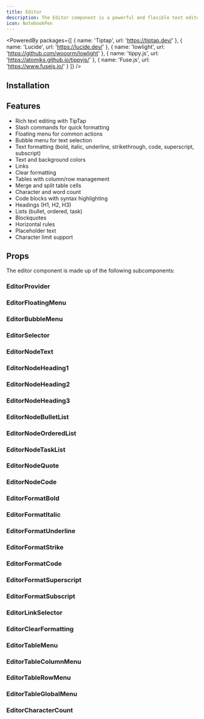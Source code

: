 ```yaml
---
title: Editor
description: The Editor component is a powerful and flexible text editor that allows you to create and edit rich text content.
icon: NotebookPen
---
```


<PoweredBy packages={[
  { name: 'Tiptap', url: 'https://tiptap.dev/' },
  { name: 'Lucide', url: 'https://lucide.dev/' },
  { name: 'lowlight', url: 'https://github.com/wooorm/lowlight' },
  { name: 'tippy.js', url: 'https://atomiks.github.io/tippyjs/' },
  { name: 'Fuse.js', url: 'https://www.fusejs.io/' }
]} />

<Preview path="editor" />

## Installation

<Installer packageName="editor" />

## Features

- Rich text editing with TipTap
- Slash commands for quick formatting
- Floating menu for common actions
- Bubble menu for text selection
- Text formatting (bold, italic, underline, strikethrough, code, superscript, subscript)
- Text and background colors
- Links
- Clear formatting
- Tables with column/row management
- Merge and split table cells
- Character and word count
- Code blocks with syntax highlighting
- Headings (H1, H2, H3)
- Lists (bullet, ordered, task)
- Blockquotes
- Horizontal rules
- Placeholder text
- Character limit support

## Props

The editor component is made up of the following subcomponents:

### EditorProvider

<AutoTypeTable path="node_modules/@repo/editor/index.tsx" name="EditorProviderProps" />

### EditorFloatingMenu

<AutoTypeTable path="node_modules/@repo/editor/index.tsx" name="EditorFloatingMenuProps" />

### EditorBubbleMenu 

<AutoTypeTable path="node_modules/@repo/editor/index.tsx" name="EditorBubbleMenuProps" />

### EditorSelector

<AutoTypeTable path="node_modules/@repo/editor/index.tsx" name="EditorSelectorProps" />

### EditorNodeText

<AutoTypeTable path="node_modules/@repo/editor/index.tsx" name="EditorNodeTextProps" />

### EditorNodeHeading1

<AutoTypeTable path="node_modules/@repo/editor/index.tsx" name="EditorNodeHeading1Props" />

### EditorNodeHeading2

<AutoTypeTable path="node_modules/@repo/editor/index.tsx" name="EditorNodeHeading2Props" />

### EditorNodeHeading3

<AutoTypeTable path="node_modules/@repo/editor/index.tsx" name="EditorNodeHeading3Props" />

### EditorNodeBulletList

<AutoTypeTable path="node_modules/@repo/editor/index.tsx" name="EditorNodeBulletListProps" />

### EditorNodeOrderedList

<AutoTypeTable path="node_modules/@repo/editor/index.tsx" name="EditorNodeOrderedListProps" />

### EditorNodeTaskList

<AutoTypeTable path="node_modules/@repo/editor/index.tsx" name="EditorNodeTaskListProps" />

### EditorNodeQuote

<AutoTypeTable path="node_modules/@repo/editor/index.tsx" name="EditorNodeQuoteProps" />

### EditorNodeCode

<AutoTypeTable path="node_modules/@repo/editor/index.tsx" name="EditorNodeCodeProps" />

### EditorFormatBold

<AutoTypeTable path="node_modules/@repo/editor/index.tsx" name="EditorFormatBoldProps" />

### EditorFormatItalic

<AutoTypeTable path="node_modules/@repo/editor/index.tsx" name="EditorFormatItalicProps" />

### EditorFormatUnderline

<AutoTypeTable path="node_modules/@repo/editor/index.tsx" name="EditorFormatUnderlineProps" />

### EditorFormatStrike

<AutoTypeTable path="node_modules/@repo/editor/index.tsx" name="EditorFormatStrikeProps" />

### EditorFormatCode

<AutoTypeTable path="node_modules/@repo/editor/index.tsx" name="EditorFormatCodeProps" />

### EditorFormatSuperscript

<AutoTypeTable path="node_modules/@repo/editor/index.tsx" name="EditorFormatSuperscriptProps" />

### EditorFormatSubscript

<AutoTypeTable path="node_modules/@repo/editor/index.tsx" name="EditorFormatSubscriptProps" />

### EditorLinkSelector

<AutoTypeTable path="node_modules/@repo/editor/index.tsx" name="EditorLinkSelectorProps" />

### EditorClearFormatting

<AutoTypeTable path="node_modules/@repo/editor/index.tsx" name="EditorClearFormattingProps" />

### EditorTableMenu

<AutoTypeTable path="node_modules/@repo/editor/index.tsx" name="EditorTableMenuProps" />

### EditorTableColumnMenu

<AutoTypeTable path="node_modules/@repo/editor/index.tsx" name="EditorTableColumnMenuProps" />

### EditorTableRowMenu

<AutoTypeTable path="node_modules/@repo/editor/index.tsx" name="EditorTableRowMenuProps" />

### EditorTableGlobalMenu

<AutoTypeTable path="node_modules/@repo/editor/index.tsx" name="EditorTableGlobalMenuProps" />

### EditorCharacterCount

<AutoTypeTable path="node_modules/@repo/editor/index.tsx" name="EditorCharacterCountProps" />
